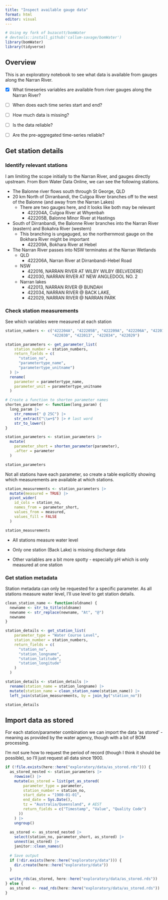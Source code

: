 ```yaml
---
title: "Inspect available gauge data"
format: html
editor: visual
---
```


```r
# Using my fork of buzacott/bomWater
# devtools::install_github('callum-savage/bomWater')
library(bomWater)
library(tidyverse)
```

## Overview

This is an exploratory notebook to see what data is available from gauges along the Narran River.

-   [x] What timeseries variables are available from river gauges along the Narran River?

-   [ ] When does each time series start and end?

-   [ ] How much data is missing?

-   [ ] Is the data reliable?

-   [ ] Are the pre-aggregated time-series reliable?

## Get station details

### Identify relevant stations

I am limiting the scope initially to the Narran River, and gauges directly upstream. From Bom Water Data Online, we can see the following stations.

-   The Balonne river flows south through St George, QLD
-   20 km North of Dirranbandi, the Culgoa River branches off to the west of the Balonne (and away from the Narran Lakes)
    -   There are two gauges here, and it looks like both may be relevant
        -   422204A, Culgoa River at Whyenbah
        -   422205B, Balonne Minor River at Hastings
-   South of Dirranbandi, the Balonne River branches into the Narran River (eastern) and Bokahra River (western)
    -   This branching is ungaguged, so the northernmost gauge on the Bokhara River might be important
        -   422209A, Bokhara River at Hebel
-   The Narran River passes into NSW terminates at the Narran Wetlands
    -   QLD
        -   422206A, Narran River at Dirranbandi-Hebel Road
    -   NSW
        -   422016, NARRAN RIVER AT WILBY WILBY (BELVEDERE)
        -   422030, NARRAN RIVER AT NEW ANGLEDOOL NO. 2
    -   Narran lakes
        -   422013, NARRAN RIVER \@ BUNDAH
        -   422034, NARRAN RIVER \@ BACK LAKE,
        -   422029, NARRAN RIVER \@ NARRAN PARK

### Check station measurements

See which variables were measured at each station

```r
station_numbers <- c("422204A", "422205B", "422209A", "422206A", "422016",
                     "422030", "422013", "422034", "422029")

station_parameters <- get_parameter_list(
    station_number = station_numbers,
    return_fields = c(
      "station_no",
      "parametertype_name",
      "parametertype_unitname")
  ) |> 
  rename(
    parameter = parametertype_name, 
    parameter_unit = parametertype_unitname
  )

# Create a function to shorten parameter names
shorten_parameter <- function(long_param) {
  long_param |>
    str_remove(" @ 25C") |>
    str_extract("\\w+$") |> # last word
    str_to_lower()
}

station_parameters <- station_parameters |> 
  mutate(
    parameter_short = shorten_parameter(parameter),
    .after = parameter
  )

station_parameters
```

Not all stations have each parameter, so create a table explicitly showing which measurements are available at which stations.

```r
station_measurements <- station_parameters |>
  mutate(measured = TRUE) |>
  pivot_wider(
    id_cols = station_no,
    names_from = parameter_short,
    values_from = measured,
    values_fill = FALSE
  )

station_measurements
```

-   All stations measure water level

-   Only one station (Back Lake) is missing discharge data

-   Other variables are a bit more spotty - especially pH which is only measured at one station

### Get station metadata

Station metadata can only be requested for a specific parameter. As all stations measure water level, I'll use level to get station details.

```r
clean_station_name <- function(oldname) {
  newname <- str_to_title(oldname)
  newname <- str_replace(newname, "At", "@")
  newname
}

station_details <- get_station_list(
    parameter_type = "Water Course Level",
    station_number = station_numbers,
    return_fields = c(
      "station_no",
      "station_longname",
      "station_latitude",
      "station_longitude"
    )
  )

station_details <- station_details |> 
  rename(station_name = station_longname) |> 
  mutate(station_name = clean_station_name(station_name)) |> 
  left_join(station_measurements, by = join_by("station_no"))

station_details
```

## Import data as stored

For each station/parameter combination we can import the data 'as stored' - meaning as provided by the water agency, though with a bit of BOM processing.

I'm not sure how to request the period of record (though I think it should be possible), so I'll just request all data since 1900.

```r
if (!file.exists(here::here("exploratory/data/as_stored.rds"))) {
  as_stored_nested <- station_parameters |>
    rowwise() |>
    mutate(as_stored = list(get_as_stored(
        parameter_type = parameter,
        station_number = station_no,
        start_date = "1900-01-01",
        end_date = Sys.Date(),
        tz = "Australia/Queensland", # AEST
        return_fields = c("Timestamp", "Value", "Quality Code")
      ))
    ) |> 
    ungroup()
  
  as_stored <- as_stored_nested |> 
    select(station_no, parameter_short, as_stored) |> 
    unnest(as_stored) |> 
    janitor::clean_names()
  
  # Save output
  if (!dir.exists(here::here("exploratory/data"))) {
    dir.create(here::here("exploratory/data"))
  }
  
  write_rds(as_stored, here::here("exploratory/data/as_stored.rds"))
} else {
  as_stored <- read_rds(here::here("exploratory/data/as_stored.rds"))
}
```

